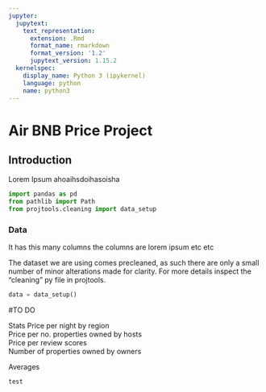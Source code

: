 ```yaml
---
jupyter:
  jupytext:
    text_representation:
      extension: .Rmd
      format_name: rmarkdown
      format_version: '1.2'
      jupytext_version: 1.15.2
  kernelspec:
    display_name: Python 3 (ipykernel)
    language: python
    name: python3
---
```


# Air BNB Price Project


## Introduction


Lorem Ipsum  ahoaihsdoihasoisha

```python
import pandas as pd
from pathlib import Path
from projtools.cleaning import data_setup
```

### Data
It has this many columns the columns are lorem ipsum etc etc

The dataset we are using comes precleaned, as such there are only a small number of minor alterations made for clarity. For more details inspect the "cleaning" py file in projtools.

```python
data = data_setup()
```

#TO DO

Stats
Price per night by region  
Price per no. properties owned by hosts  
Price per review scores  
Number of properties owned by owners





Averages

```python
test
```
